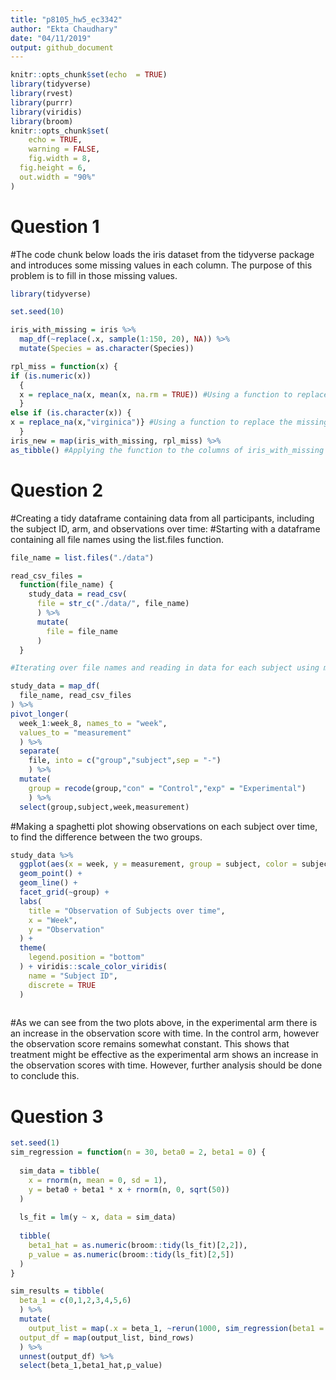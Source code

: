 ```yaml
---
title: "p8105_hw5_ec3342"
author: "Ekta Chaudhary"
date: "04/11/2019"
output: github_document
---
```


```r
knitr::opts_chunk$set(echo  = TRUE)
library(tidyverse)
library(rvest)
library(purrr)
library(viridis)
library(broom)
knitr::opts_chunk$set(
	echo = TRUE,
	warning = FALSE,
	fig.width = 8, 
  fig.height = 6,
  out.width = "90%"
)
```
# Question 1

#The code chunk below loads the iris dataset from the tidyverse package and introduces some missing values in each column. The purpose of this problem is to fill in those missing values.

```r
library(tidyverse)

set.seed(10)

iris_with_missing = iris %>% 
  map_df(~replace(.x, sample(1:150, 20), NA)) %>%
  mutate(Species = as.character(Species))
```
```r
rpl_miss = function(x) {
if (is.numeric(x))
  { 
  x = replace_na(x, mean(x, na.rm = TRUE)) #Using a function to replace the missing values of numeric variables with the mean of non-missing values
  }
else if (is.character(x)) {
x = replace_na(x,"virginica")} #Using a function to replace the missing values of character variables, with "virginica"
  }
iris_new = map(iris_with_missing, rpl_miss) %>% 
as_tibble() #Applying the function to the columns of iris_with_missing using a map statement.

```

# Question 2

#Creating a tidy dataframe containing data from all participants, including the subject ID, arm, and observations over time:
#Starting with a dataframe containing all file names using the list.files function.

```r

file_name = list.files("./data")

read_csv_files = 
  function(file_name) {
    study_data = read_csv(
      file = str_c("./data/", file_name)
      ) %>%
      mutate(
        file = file_name
      )
  }

#Iterating over file names and reading in data for each subject using map and saving the result as a new variable in the dataframe

study_data = map_df(
  file_name, read_csv_files
) %>%
pivot_longer(
  week_1:week_8, names_to = "week",
  values_to = "measurement"
  ) %>%
  separate(
    file, into = c("group","subject",sep = "-")
    ) %>%
  mutate(
    group = recode(group,"con" = "Control","exp" = "Experimental")
    ) %>%
  select(group,subject,week,measurement)
```


#Making a spaghetti plot showing observations on each subject over time, to find the difference between the two groups.

```r
study_data %>%
  ggplot(aes(x = week, y = measurement, group = subject, color = subject)) + 
  geom_point() +
  geom_line() +
  facet_grid(~group) + 
  labs(
    title = "Observation of Subjects over time",
    x = "Week",
    y = "Observation"
  ) + 
  theme(
    legend.position = "bottom"
  ) + viridis::scale_color_viridis(
    name = "Subject ID",
    discrete = TRUE
  )
  
```

#As we can see from the two plots above, in the experimental arm there is an increase in the observation score with time. In the control arm, however the observation score remains somewhat constant. This shows that treatment might be effective as the experimental arm shows an increase in the observation scores with time. However, further analysis should be done to conclude this.

# Question 3

```r
set.seed(1)
sim_regression = function(n = 30, beta0 = 2, beta1 = 0) {
  
  sim_data = tibble(
    x = rnorm(n, mean = 0, sd = 1),
    y = beta0 + beta1 * x + rnorm(n, 0, sqrt(50))
  )
  
  ls_fit = lm(y ~ x, data = sim_data)
  
  tibble(
    beta1_hat = as.numeric(broom::tidy(ls_fit)[2,2]),
    p_value = as.numeric(broom::tidy(ls_fit)[2,5]) 
  )
}
```


```r
sim_results = tibble(
  beta_1 = c(0,1,2,3,4,5,6)
  ) %>%
  mutate(
    output_list = map(.x = beta_1, ~rerun(1000, sim_regression(beta1 = .x))),
  output_df = map(output_list, bind_rows)
  ) %>%
  unnest(output_df) %>%
  select(beta_1,beta1_hat,p_value) 
  
```

